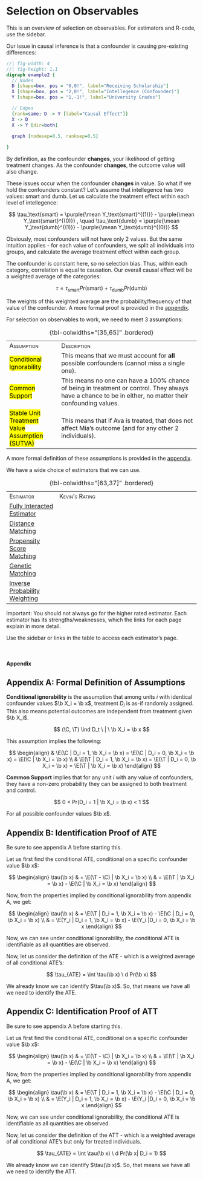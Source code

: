 # Selection on Observables {.unnumbered}

::: small
This is an overview of selection on observables. For estimators and R-code, use the sidebar.
:::

Our issue in causal inference is that a confounder is causing pre-existing differences:

::: center-graph
```dot
//| fig-width: 4
//| fig-height: 1.1
digraph example2 {
  // Nodes
  D [shape=box, pos = "0,0!", label="Receiving Scholarship"]
  X [shape=box, pos = "2,0!", label="Intellegence (Confounder)"]
  Y [shape=box, pos = "1,-1!", label="University Grades"]

  // Edges
  {rank=same; D -> Y [label="Causal Effect"]}
  X -> D
  X -> Y [dir=both]
  
  graph [nodesep=0.5, ranksep=0.5]

}
```
:::

By definition, as the confounder **changes**, your likelihood of getting treatment changes. As the confounder **changes**, the outcome value will also change.

These issues occur when the confounder **changes** in value. So what if we hold the confounders constant? Let's assume that intellegence has two values: smart and dumb. Let us calculate the treatment effect within each level of intellegence:

$$
\tau_\text{smart} = \purple{\mean Y_\text{smart}^{(1)}} - \purple{\mean Y_\text{smart}^{(0)}}
, \quad \tau_\text{dumb} = \purple{\mean Y_\text{dumb}^{(1)}} - \purple{\mean Y_\text{dumb}^{(0)}}
$$

::: small
Obviously, most confounders will not have only 2 values. But the same intuition applies - for each value of confounders, we split all individuals into groups, and calculate the average treatment effect within each group.
:::

The confounder is constant here, so no selection bias. Thus, within each category, correlation is equal to causation. Our overall causal effect will be a weighted average of the categories:

$$
\tau = \tau_\text{smart} Pr(\text{smart})  \ + \ \tau_\text{dumb} Pr(\text{dumb})
$$

::: small
The weights of this weighted average are the probability/frequency of that value of the confounder. A more formal proof is provided in the [appendix].
:::

For selection on observables to work, we need to meet 3 assumptions:

+---------------------------------------------------------+-----------------------------------------------------------------------------------------------------------------------------------------------------------+
| [Assumption]{.smallcaps}                                | [Description]{.smallcaps}                                                                                                                                 |
+---------------------------------------------------------+-----------------------------------------------------------------------------------------------------------------------------------------------------------+
| [Conditional Ignorability]{.mark}                       | This means that we must account for **all** possible confounders (cannot miss a single one).                                                              |
+---------------------------------------------------------+-----------------------------------------------------------------------------------------------------------------------------------------------------------+
| [Common Support]{.mark}                                 | This means no one can have a 100% chance of being in treatment or control. They always have a chance to be in either, no matter their confounding values. |
+---------------------------------------------------------+-----------------------------------------------------------------------------------------------------------------------------------------------------------+
| [Stable Unit Treatment Value Assumption (SUTVA)]{.mark} | This means that if Ava is treated, that does not affect Mia's outcome (and for any other 2 individuals).                                                  |
+---------------------------------------------------------+-----------------------------------------------------------------------------------------------------------------------------------------------------------+

: {tbl-colwidths="\[35,65\]" .bordered}

::: small
A more formal definition of these assumptions is provided in the [appendix].
:::

We have a wide choice of estimators that we can use.

+------------------------------------------------+-----------------------------------------------------------------------------------------------------------------------------------------+
| [Estimator]{.smallcaps}                        | [Kevin's Rating]{.smallcaps}                                                                                                            |
+------------------------------------------------+-----------------------------------------------------------------------------------------------------------------------------------------+
| [Fully Interacted Estimator](regress.qmd)      | <div>                                                                                                                                   |
|                                                |                                                                                                                                         |
|                                                | <i class="fas fa-star"></i><i class="fas fa-star"></i><i class="fas fa-star"></i><i class="far fa-star"></i><i class="far fa-star"></i> |
|                                                |                                                                                                                                         |
|                                                | </div>                                                                                                                                  |
+------------------------------------------------+-----------------------------------------------------------------------------------------------------------------------------------------+
| [Distance Matching](distance.qmd)              | <div>                                                                                                                                   |
|                                                |                                                                                                                                         |
|                                                | <i class="fas fa-star"></i><i class="fas fa-star"></i><i class="far fa-star"></i><i class="far fa-star"></i><i class="far fa-star"></i> |
|                                                |                                                                                                                                         |
|                                                | </div>                                                                                                                                  |
+------------------------------------------------+-----------------------------------------------------------------------------------------------------------------------------------------+
| [Propensity Score Matching](pscore.qmd)        | <div>                                                                                                                                   |
|                                                |                                                                                                                                         |
|                                                | <i class="fas fa-star"></i><i class="fas fa-star"></i><i class="far fa-star"></i><i class="far fa-star"></i><i class="far fa-star"></i> |
|                                                |                                                                                                                                         |
|                                                | </div>                                                                                                                                  |
+------------------------------------------------+-----------------------------------------------------------------------------------------------------------------------------------------+
| [Genetic Matching](genetic.qmd)                | <div>                                                                                                                                   |
|                                                |                                                                                                                                         |
|                                                | <i class="fas fa-star"></i><i class="fas fa-star"></i><i class="fas fa-star"></i><i class="fas fa-star"></i><i class="far fa-star"></i> |
|                                                |                                                                                                                                         |
|                                                | </div>                                                                                                                                  |
+------------------------------------------------+-----------------------------------------------------------------------------------------------------------------------------------------+
| [Inverse Probability Weighting](weighting.qmd) | <div>                                                                                                                                   |
|                                                |                                                                                                                                         |
|                                                | <i class="fas fa-star"></i><i class="fas fa-star"></i><i class="fas fa-star"></i><i class="far fa-star"></i><i class="far fa-star"></i> |
|                                                |                                                                                                                                         |
|                                                | </div>                                                                                                                                  |
+------------------------------------------------+-----------------------------------------------------------------------------------------------------------------------------------------+

: {tbl-colwidths="\[63,37\]" .bordered}

::: small
Important: You should not always go for the higher rated estimator. Each estimator has its strengths/weaknesses, which the links for each page explain in more detail.
:::

Use the sidebar or links in the table to access each estimator's page.

<br />

#### Appendix

::: {.callout-note collapse="true"}
## Appendix A: Formal Definition of Assumptions

::: append
**Conditional ignorability** is the assumption that among units $i$ with identical confounder values $\b X_i = \b x$, treatment $D_i$ is as-if randomly assigned. This also means potential outcomes are independent from treatment given $\b X_i$.

$$
(\C, \T) \ind D_t \ | \ \b X_i = \b x
$$

This assumption implies the following:

$$
\begin{align}
& \E(\C | D_i = 1, \b X_i = \b x) = \E(\C | D_i = 0, \b X_i = \b x) = \E(\C | \b X_i = \b x) \\
& \E(\T | D_i = 1, \b X_i = \b x) = \E(\T | D_i = 0, \b X_i = \b x) = \E(\T | \b X_i = \b x) 
\end{align}
$$

**Common Support** implies that for any unit $i$ with any value of confounders, they have a non-zero probability they can be assigned to both treatment and control.

$$
0 < Pr(D_i = 1 | \b X_i = \b x) < 1
$$

For all possible confounder values $\b x$.
:::
:::

::: {.callout-note collapse="true"}
## Appendix B: Identification Proof of ATE

::: append
Be sure to see appendix A before starting this.

Let us first find the conditional ATE, conditional on a specific confounder value $\b x$:

$$
\begin{align}
\tau(\b x) & = \E(\T - \C) | \b X_i = \b x) \\
& = \E(\T | \b X_i = \b x) - \E(\C | \b X_i = \b x)
\end{align}
$$

Now, from the properties implied by conditional ignorability from appendix A, we get:

$$
\begin{align}
\tau(\b x) & = \E(\T | D_i = 1, \b X_i = \b x) - \E(\C | D_i = 0, \b X_i = \b x) \\
& = \E(Y_i | D_i = 1, \b X_i = \b x) - \E(Y_i |D_i = 0, \b X_i = \b x
\end{align}
$$

Now, we can see under conditional ignorability, the conditional ATE is identifiable as all quantities are observed.

Now, let us consider the definition of the ATE - which is a weighted average of all conditional ATE's:

$$
\tau_{ATE} = \int \tau(\b x) \ d Pr(\b x)
$$

We already know we can identify $\tau(\b x)$. So, that means we have all we need to identify the ATE.
:::
:::

::: {.callout-note collapse="true"}
## Appendix C: Identification Proof of ATT

::: append
Be sure to see appendix A before starting this.

Let us first find the conditional ATE, conditional on a specific confounder value $\b x$:

$$
\begin{align}
\tau(\b x) & = \E(\T - \C) | \b X_i = \b x) \\
& = \E(\T | \b X_i = \b x) - \E(\C | \b X_i = \b x)
\end{align}
$$

Now, from the properties implied by conditional ignorability from appendix A, we get:

$$
\begin{align}
\tau(\b x) & = \E(\T | D_i = 1, \b X_i = \b x) - \E(\C | D_i = 0, \b X_i = \b x) \\
& = \E(Y_i | D_i = 1, \b X_i = \b x) - \E(Y_i |D_i = 0, \b X_i = \b x
\end{align}
$$

Now, we can see under conditional ignorability, the conditional ATE is identifiable as all quantities are observed.

Now, let us consider the definition of the ATT - which is a weighted average of all conditional ATE's but only for treated individuals.

$$
\tau_{ATE} = \int \tau(\b x) \ d Pr(\b x| D_i = 1)
$$

We already know we can identify $\tau(\b x)$. So, that means we have all we need to identify the ATT.
:::
:::
